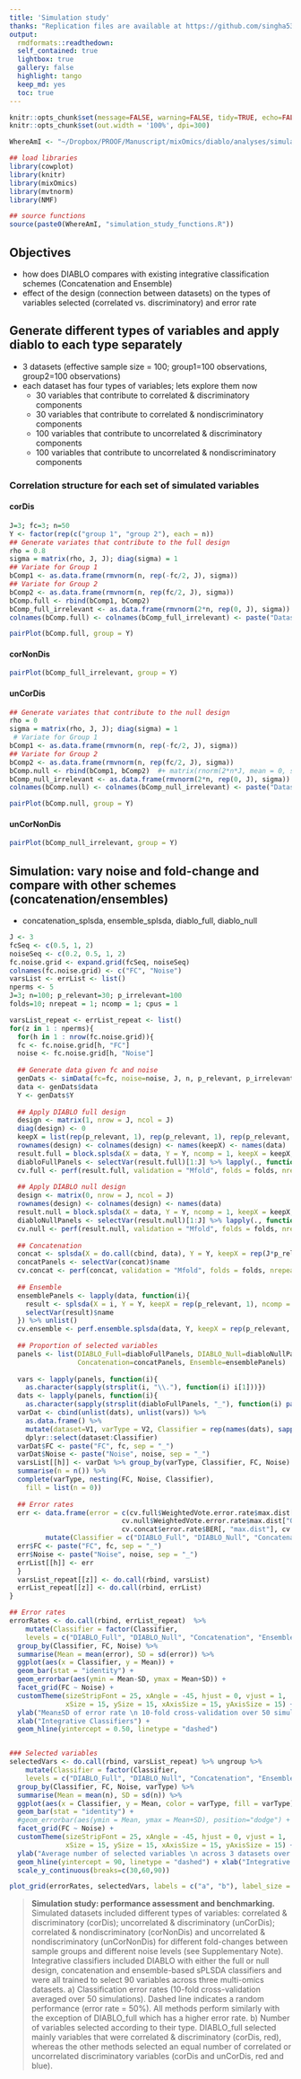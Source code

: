 ```yaml
---
title: 'Simulation study'
thanks: "Replication files are available at https://github.com/singha53/diablo"
output:
  rmdformats::readthedown:
  self_contained: true
  lightbox: true
  gallery: false
  highlight: tango
  keep_md: yes
  toc: true
---
```


```r
knitr::opts_chunk$set(message=FALSE, warning=FALSE, tidy=TRUE, echo=FALSE) # Places figures on their own pages
knitr::opts_chunk$set(out.width = '100%', dpi=300)

WhereAmI <- "~/Dropbox/PROOF/Manuscript/mixOmics/diablo/analyses/simulation_study/"

## load libraries
library(cowplot)
library(knitr)
library(mixOmics)
library(mvtnorm)
library(NMF)

## source functions
source(paste0(WhereAmI, "simulation_study_functions.R"))
```

## Objectives
* how does DIABLO compares with existing integrative classification schemes (Concatenation and Ensemble)
* effect of the design (connection between datasets) on the types of variables selected (correlated vs. discriminatory) and error rate

\pagebreak

## Generate different types of variables and apply diablo to each type separately
* 3 datasets (effective sample size = 100; group1=100 observations, group2=100 observations)
* each dataset has four types of variables; lets explore them now
  + 30 variables that contribute to correlated & discriminatory components
  + 30 variables that contribute to correlated & nondiscriminatory components
  + 100 variables that contribute to uncorrelated & discriminatory components
  + 100 variables that contribute to uncorrelated & nondiscriminatory components

### Correlation structure for each set of simulated variables

#### corDis

```r
J=3; fc=3; n=50
Y <- factor(rep(c("group 1", "group 2"), each = n))
## Generate variates that contribute to the full design
rho = 0.8
sigma = matrix(rho, J, J); diag(sigma) = 1
## Variate for Group 1
bComp1 <- as.data.frame(rmvnorm(n, rep(-fc/2, J), sigma))
## Variate for Group 2
bComp2 <- as.data.frame(rmvnorm(n, rep(fc/2, J), sigma))
bComp.full <- rbind(bComp1, bComp2) 
bComp_full_irrelevant <- as.data.frame(rmvnorm(2*n, rep(0, J), sigma))
colnames(bComp.full) <- colnames(bComp_full_irrelevant) <- paste("Dataset", 1:J, sep="_")

pairPlot(bComp.full, group = Y)
```

#### corNonDis

```r
pairPlot(bComp_full_irrelevant, group = Y)
```

#### unCorDis

```r
## Generate variates that contribute to the null design
rho = 0
sigma = matrix(rho, J, J); diag(sigma) = 1
 # Variate for Group 1
bComp1 <- as.data.frame(rmvnorm(n, rep(-fc/2, J), sigma))
## Variate for Group 2
bComp2 <- as.data.frame(rmvnorm(n, rep(fc/2, J), sigma))
bComp.null <- rbind(bComp1, bComp2)  #+ matrix(rnorm(2*n*J, mean = 0, sd = noise), nc = J)
bComp_null_irrelevant <- as.data.frame(rmvnorm(2*n, rep(0, J), sigma))
colnames(bComp.null) <- colnames(bComp_null_irrelevant) <- paste("Dataset", 1:J, sep="_")

pairPlot(bComp.null, group = Y)
```

#### unCorNonDis

```r
pairPlot(bComp_null_irrelevant, group = Y)
```

## Simulation: vary noise and fold-change and compare with other schemes (concatenation/ensembles)
* concatenation_splsda, ensemble_splsda, diablo_full, diablo_null

```r
J <- 3
fcSeq <- c(0.5, 1, 2)
noiseSeq <- c(0.2, 0.5, 1, 2)
fc.noise.grid <- expand.grid(fcSeq, noiseSeq)
colnames(fc.noise.grid) <- c("FC", "Noise")
varsList <- errList <- list()
nperms <- 5
J=3; n=100; p_relevant=30; p_irrelevant=100
folds=10; nrepeat = 1; ncomp = 1; cpus = 1

varsList_repeat <- errList_repeat <- list()
for(z in 1 : nperms){
  for(h in 1 : nrow(fc.noise.grid)){
  fc <- fc.noise.grid[h, "FC"]
  noise <- fc.noise.grid[h, "Noise"]
  
  ## Generate data given fc and noise
  genDats <- simData(fc=fc, noise=noise, J, n, p_relevant, p_irrelevant)
  data <- genDats$data
  Y <- genDats$Y
  
  ## Apply DIABLO full design
  design <- matrix(1, nrow = J, ncol = J)
  diag(design) <- 0
  keepX = list(rep(p_relevant, 1), rep(p_relevant, 1), rep(p_relevant, 1))
  rownames(design) <- colnames(design) <- names(keepX) <- names(data)
  result.full = block.splsda(X = data, Y = Y, ncomp = 1, keepX = keepX, design = design)
  diabloFullPanels <- selectVar(result.full)[1:J] %>% lapply(., function(i){ i[[1]] }) %>% unlist(.)
  cv.full <- perf(result.full, validation = "Mfold", folds = folds, nrepeat = nrepeat, progressBar = FALSE)
  
  ## Apply DIABLO null design
  design <- matrix(0, nrow = J, ncol = J)
  rownames(design) <- colnames(design) <- names(data)
  result.null = block.splsda(X = data, Y = Y, ncomp = 1, keepX = keepX, design = design)
  diabloNullPanels <- selectVar(result.null)[1:J] %>% lapply(., function(i){ i[[1]] }) %>% unlist(.)
  cv.null <- perf(result.null, validation = "Mfold", folds = folds, nrepeat = nrepeat, cpus = cpus, progressBar = FALSE)
  
  ## Concatenation
  concat <- splsda(X = do.call(cbind, data), Y = Y, keepX = rep(J*p_relevant, 1), ncomp = 1)
  concatPanels <- selectVar(concat)$name
  cv.concat <- perf(concat, validation = "Mfold", folds = folds, nrepeat = nrepeat, progressBar = FALSE)
  
  ## Ensemble
  ensemblePanels <- lapply(data, function(i){
    result <- splsda(X = i, Y = Y, keepX = rep(p_relevant, 1), ncomp = ncomp)
    selectVar(result)$name
  }) %>% unlist()
  cv.ensemble <- perf.ensemble.splsda(data, Y, keepX = rep(p_relevant, 1), ncomp = ncomp, nrepeat = nrepeat, M = folds)
  
  ## Proportion of selected variables
  panels <- list(DIABLO_Full=diabloFullPanels, DIABLO_Null=diabloNullPanels,
                 Concatenation=concatPanels, Ensemble=ensemblePanels)
  
  vars <- lapply(panels, function(i){
    as.character(sapply(strsplit(i, "\\."), function(i) i[1]))})
  dats <- lapply(panels, function(i){
    as.character(sapply(strsplit(diabloFullPanels, "_"), function(i) paste(i[-1], collapse = "_")))})
  varDat <- cbind(unlist(dats), unlist(vars)) %>% 
    as.data.frame() %>% 
    mutate(dataset=V1, varType = V2, Classifier = rep(names(dats), sapply(dats, length))) %>% 
    dplyr::select(dataset:Classifier)
  varDat$FC <- paste("FC", fc, sep = "_")
  varDat$Noise <- paste("Noise", noise, sep = "_")
  varsList[[h]] <- varDat %>% group_by(varType, Classifier, FC, Noise) %>% 
  summarise(n = n()) %>% 
  complete(varType, nesting(FC, Noise, Classifier),
    fill = list(n = 0))
  
  ## Error rates
  err <- data.frame(error = c(cv.full$WeightedVote.error.rate$max.dist["Overall.BER", ],
                            cv.null$WeightedVote.error.rate$max.dist["Overall.BER", ], 
                            cv.concat$error.rate$BER[, "max.dist"], cv.ensemble$Mean)) %>% 
         mutate(Classifier = c("DIABLO_Full", "DIABLO_Null", "Concatenation", "Ensemble"))
  err$FC <- paste("FC", fc, sep = "_")
  err$Noise <- paste("Noise", noise, sep = "_")
  errList[[h]] <- err
  }
  varsList_repeat[[z]] <- do.call(rbind, varsList)
  errList_repeat[[z]] <- do.call(rbind, errList)
}

## Error rates
errorRates <- do.call(rbind, errList_repeat)  %>% 
    mutate(Classifier = factor(Classifier, 
    levels = c("DIABLO_Full", "DIABLO_Null", "Concatenation", "Ensemble"))) %>% 
  group_by(Classifier, FC, Noise) %>% 
  summarise(Mean = mean(error), SD = sd(error)) %>% 
  ggplot(aes(x = Classifier, y = Mean)) +
  geom_bar(stat = "identity") + 
  geom_errorbar(aes(ymin = Mean-SD, ymax = Mean+SD)) +
  facet_grid(FC ~ Noise) +
  customTheme(sizeStripFont = 25, xAngle = -45, hjust = 0, vjust = 1, 
              xSize = 15, ySize = 15, xAxisSize = 15, yAxisSize = 15) +
  ylab("Mean±SD of error rate \n 10-fold cross-validation over 50 simulations") +
  xlab("Integrative Classifiers") +
  geom_hline(yintercept = 0.50, linetype = "dashed")


### Selected variables
selectedVars <- do.call(rbind, varsList_repeat) %>% ungroup %>% 
    mutate(Classifier = factor(Classifier, 
    levels = c("DIABLO_Full", "DIABLO_Null", "Concatenation", "Ensemble"))) %>% 
  group_by(Classifier, FC, Noise, varType) %>% 
  summarise(Mean = mean(n), SD = sd(n)) %>% 
  ggplot(aes(x = Classifier, y = Mean, color = varType, fill = varType)) +
  geom_bar(stat = "identity") + 
  #geom_errorbar(aes(ymin = Mean, ymax = Mean+SD), position="dodge") +
  facet_grid(FC ~ Noise) +
  customTheme(sizeStripFont = 25, xAngle = -45, hjust = 0, vjust = 1, 
              xSize = 15, ySize = 15, xAxisSize = 15, yAxisSize = 15) +
  ylab("Average number of selected variables \n across 3 datasets over 50 simulations") +
  geom_hline(yintercept = 90, linetype = "dashed") + xlab("Integrative Classifiers") +
  scale_y_continuous(breaks=c(30,60,90))

plot_grid(errorRates, selectedVars, labels = c("a", "b"), label_size = 30)
```

> **Simulation study: performance assessment and benchmarking.** Simulated datasets included different types of variables: correlated & discriminatory (corDis); uncorrelated & discriminatory (unCorDis); correlated & nondiscriminatory (corNonDis) and uncorrelated & nondiscriminatory (unCorNonDis) for different fold-changes between sample groups and different noise levels (see Supplementary Note). Integrative classifiers included DIABLO with either the full or null design, concatenation and ensemble-based sPLSDA classifiers and were all trained to select 90 variables across three multi-omics datasets. a) Classification error rates (10-fold cross-validation averaged over 50 simulations). Dashed line indicates a random performance (error rate = 50%). All methods perform similarly with the exception of DIABLO_full which has a higher error rate. b) Number of variables selected according to their type. DIABLO_full selected mainly variables that were correlated & discriminatory (corDis, red), whereas the other methods selected an equal number of correlated or uncorrelated discriminatory variables (corDis and unCorDis, red and blue).